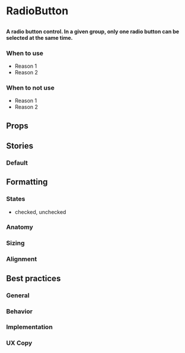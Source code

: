 
# RadioButton

##

<h4>
  A radio button control. In a given group, only one radio button can be selected at the same time.
</h4>

<Canvas>
  <Story id="components-radiobutton--default" />
</Canvas>

### When to use 
- Reason 1
- Reason 2

### When to not use
- Reason 1
- Reason 2

## Props

<ArgTypes of={RadioButton} />


## Stories

### Default

<Canvas>
  <Story id="components-radiobutton--default" />
</Canvas>


## Formatting

### States
- checked, unchecked

### Anatomy 

### Sizing

### Alignment


## Best practices

### General

### Behavior

### Implementation

### UX Copy
